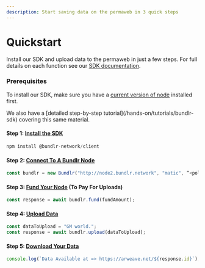 ```yaml
---
description: Start saving data on the permaweb in 3 quick steps
---
```



# Quickstart

Install our SDK and upload data to the permaweb in just a few steps. For full details on each function see our [SDK documentation](/developer-docs/sdk).

### Prerequisites

To install our SDK, make sure you have a [current version of node](https://nodejs.org/en) installed first.

<Callout type="info" emoji="ℹ️">
We also have a [detailed step-by-step tutorial](/hands-on/tutorials/bundlr-sdk) covering this same material.

</Callout>

#### Step 1: [Install the SDK](/developer-docs/sdk/installing-the-sdk)

```js
npm install @bundlr-network/client
```

#### Step 2: [Connect To A Bundlr Node](/developer-docs/sdk/connecting-node)

```js
const bundlr = new Bundlr("http://node2.bundlr.network", "matic", “<polygon_private_key>”);
```

#### Step 3: [Fund Your Node](/developer-docs/sdk/funding-node) (To Pay For Uploads)

```js
const response = await bundlr.fund(fundAmount);
```

#### Step 4: [Upload Data](/developer-docs/sdk/uploading-data)

```js
const dataToUpload = "GM world.";
const response = await bundlr.upload(dataToUpload);
```

#### Step 5: [Download Your Data](/developer-docs/sdk/downloading-data)

```js
console.log(`Data Available at => https://arweave.net/${response.id}`);
```
